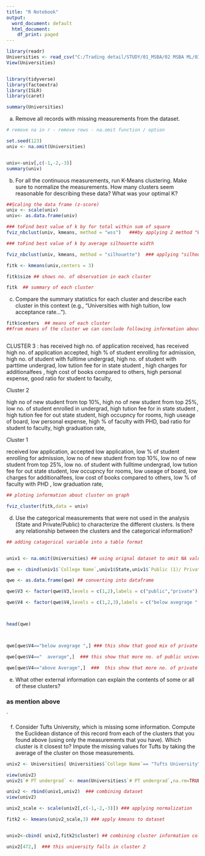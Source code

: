 ---
title: "R Notebook"
output:
  word_document: default
  html_document:
    df_print: paged
---

```{r}
library(readr)
Universities <- read_csv("C:/Trading detail/STUDY/01_MSBA/02 MSBA ML/03/Universities.csv")
View(Universities)


library(tidyverse)
library(factoextra)
library(ISLR)
library(caret)

summary(Universities)

```


a.  Remove all records with missing measurements from the dataset.
```{r}
# remove na in r - remove rows - na.omit function / option

set.seed(123)
univ <- na.omit(Universities) 


univ<-univ[,c(-1,-2,-3)]
summary(univ)
```

b. For all the continuous measurements, run K-Means clustering. Make sure to normalize the measurements. How many clusters seem reasonable for describing these data? What was your optimal K?
```{r}
##Scaling the data frame (z-score) 
univ <- scale(univ)
univ<- as.data.frame(univ)

### toFind best value of k by for total within sum of square
fviz_nbclust(univ, kmeans, method = "wss")   ###by applying 2 method "Wss" The chart shows that the elbow point 3 provides the best value for k.

### toFind best value of k by average silhouette width

fviz_nbclust(univ, kmeans, method = "silhouette")  ### applying "silhouette" method we see that 3 is the ideal number of clusters. 

fitk <- kmeans(univ,centers = 3)

fitk$size ## shows no. of observation in each cluster

fitk  ## summary of each cluster 


```


c. Compare the summary statistics for each cluster and describe each cluster in this context (e.g., “Universities with high tuition, low acceptance rate...”).



```{r}
fitk$centers  ## means of each cluster
##from means of the cluster we can conclude following information about different cluster



```

CLUSTER 3 :
has received high no. of application received,
has received high no. of application accepted,
high % of student enrolling for admission,
high no. of student with fulltime undergrad,
high no. of student with parttime undergrad,
low tution fee for in state student ,
high charges for additionalfees ,
high cost of books compared to others,
high personal expense,
good ratio for student to faculty,

Cluster 2 

high no of new student from top 10%,
high no of new student from top 25%,
low no. of student enrolled in undergrad,
high tution fee for in state student ,
high tution fee for out state student,
high occupncy for rooms,
high useage of board,
low personal expense,
high % of faculty with PHD, 
bad ratio for student to faculty,
high graduation rate,


Cluster 1 

received low application,
accepted low application,
low % of student enrolling for admission,
low no of new student from top 10%,
low no of new student from top 25%,
low no. of student with fulltime undergrad,
low tution fee for out state student,
low occupncy for rooms,
low useage of board,
low charges for additionalfees, 
low cost of books compared to others,
low  % of faculty with PHD ,
low graduation rate,


```{r}
## ploting information about cluster on graph

fviz_cluster(fitk,data = univ)
```


d. Use the categorical measurements that were not used in the analysis (State and Private/Public) to characterize the different clusters. Is there any relationship between the clusters and the categorical information?


```{r}
## adding catagorical variable into a table format


univ1 <- na.omit(Universities) ## using orignal dataset to omit NA values

qwe <- cbind(univ1$`College Name`,univ1$State,univ1$`Public (1)/ Private (2)`,fitk$cluster) ### combining coloumn with cluters information and finding which university fallin which cluster

qwe <- as.data.frame(qwe) ## converting into dataframe

qwe$V3 <- factor(qwe$V3,levels = c(1,2),labels = c("public","private"))  ### defining levels for private ans public

qwe$V4 <- factor(qwe$V4,levels = c(1,2,3),labels = c("below avegrage ","above Average", "  average")) ## name cluster as different catagory



head(qwe)




```


```{r}
qwe[qwe$V4=="below avegrage ",] ### this show that good mix of private and  public university 
```
```{r}
qwe[qwe$V4=="  average",]  ### this show that more no. of public university 
```

```{r}
qwe[qwe$V4=="above Average",]  ###  this show that more no. of private university 
```


e. What other external information can explain the contents of some or all of these clusters?


### as mention above
`

f. Consider Tufts University, which is missing some information. Compute the Euclidean distance of this record from each of the clusters that you found above (using only the measurements that you have). Which cluster is it closest to? Impute the missing values for Tufts by taking the average of the cluster on those measurements. 

```{r}
univ2 <- Universities[ Universities$`College Name`== "Tufts University",] ## selecting Tufts university from original dataset

view(univ2)
univ2$`# PT undergrad` <- mean(Universities$`# PT undergrad`,na.rm=TRUE) ## selecting means value from coloumn and applying it to NA value for PT undergrad

univ2 <- rbind(univ1,univ2)  ### combining dataset
view(univ2)

univ2_scale <- scale(univ2[,c(-1,-2,-3)]) ### applying normalization

fitk2 <- kmeans(univ2_scale,3) ### apply kmeans to dataset


univ2<-cbind( univ2,fitk2$cluster) ## combining cluster information col to dataset to find which cluster does tufts fallunder

univ2[472,]  ### this university falls in cluster 2
```

